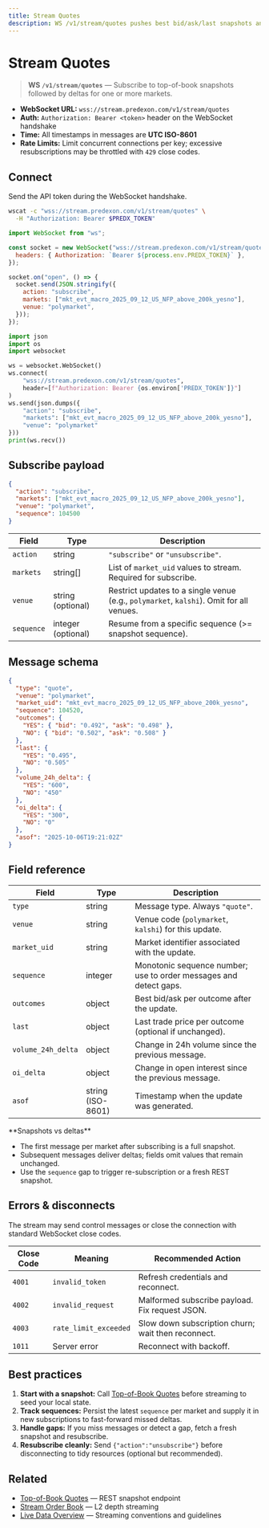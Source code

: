 ```yaml
---
title: Stream Quotes
description: WS /v1/stream/quotes pushes best bid/ask/last snapshots and deltas with monotonic sequence numbers.
---
```


# Stream Quotes

> **WS `/v1/stream/quotes`** — Subscribe to top-of-book snapshots followed by deltas for one or more markets.

- **WebSocket URL:** `wss://stream.predexon.com/v1/stream/quotes`
- **Auth:** `Authorization: Bearer <token>` header on the WebSocket handshake
- **Time:** All timestamps in messages are **UTC ISO-8601**
- **Rate Limits:** Limit concurrent connections per key; excessive resubscriptions may be throttled with `429` close codes.

## Connect

Send the API token during the WebSocket handshake.

<CodeGroup>

```bash cURL
wscat -c "wss://stream.predexon.com/v1/stream/quotes" \
  -H "Authorization: Bearer $PREDX_TOKEN"
```

```javascript JavaScript
import WebSocket from "ws";

const socket = new WebSocket("wss://stream.predexon.com/v1/stream/quotes", {
  headers: { Authorization: `Bearer ${process.env.PREDX_TOKEN}` },
});

socket.on("open", () => {
  socket.send(JSON.stringify({
    action: "subscribe",
    markets: ["mkt_evt_macro_2025_09_12_US_NFP_above_200k_yesno"],
    venue: "polymarket",
  }));
});
```

```python Python
import json
import os
import websocket

ws = websocket.WebSocket()
ws.connect(
    "wss://stream.predexon.com/v1/stream/quotes",
    header=[f"Authorization: Bearer {os.environ['PREDX_TOKEN']}"]
)
ws.send(json.dumps({
    "action": "subscribe",
    "markets": ["mkt_evt_macro_2025_09_12_US_NFP_above_200k_yesno"],
    "venue": "polymarket"
}))
print(ws.recv())
```

</CodeGroup>

## Subscribe payload

```json
{
  "action": "subscribe",
  "markets": ["mkt_evt_macro_2025_09_12_US_NFP_above_200k_yesno"],
  "venue": "polymarket",
  "sequence": 104500
}
```

| Field | Type | Description |
|-------|------|-------------|
| `action` | string | `"subscribe"` or `"unsubscribe"`. |
| `markets` | string[] | List of `market_uid` values to stream. Required for subscribe. |
| `venue` | string (optional) | Restrict updates to a single venue (e.g., `polymarket`, `kalshi`). Omit for all venues. |
| `sequence` | integer (optional) | Resume from a specific sequence (>= snapshot sequence). |

## Message schema

```json
{
  "type": "quote",
  "venue": "polymarket",
  "market_uid": "mkt_evt_macro_2025_09_12_US_NFP_above_200k_yesno",
  "sequence": 104520,
  "outcomes": {
    "YES": { "bid": "0.492", "ask": "0.498" },
    "NO": { "bid": "0.502", "ask": "0.508" }
  },
  "last": {
    "YES": "0.495",
    "NO": "0.505"
  },
  "volume_24h_delta": {
    "YES": "600",
    "NO": "450"
  },
  "oi_delta": {
    "YES": "300",
    "NO": "0"
  },
  "asof": "2025-10-06T19:21:02Z"
}
```

## Field reference

| Field | Type | Description |
|-------|------|-------------|
| `type` | string | Message type. Always `"quote"`. |
| `venue` | string | Venue code (`polymarket`, `kalshi`) for this update. |
| `market_uid` | string | Market identifier associated with the update. |
| `sequence` | integer | Monotonic sequence number; use to order messages and detect gaps. |
| `outcomes` | object | Best bid/ask per outcome after the update. |
| `last` | object | Last trade price per outcome (optional if unchanged). |
| `volume_24h_delta` | object | Change in 24h volume since the previous message. |
| `oi_delta` | object | Change in open interest since the previous message. |
| `asof` | string (ISO-8601) | Timestamp when the update was generated. |

<Info>
**Snapshots vs deltas**

- The first message per market after subscribing is a full snapshot.
- Subsequent messages deliver deltas; fields omit values that remain unchanged.
- Use the `sequence` gap to trigger re-subscription or a fresh REST snapshot.
</Info>

## Errors & disconnects

The stream may send control messages or close the connection with standard WebSocket close codes.

| Close Code | Meaning | Recommended Action |
|------------|---------|--------------------|
| `4001` | `invalid_token` | Refresh credentials and reconnect. |
| `4002` | `invalid_request` | Malformed subscribe payload. Fix request JSON. |
| `4003` | `rate_limit_exceeded` | Slow down subscription churn; wait then reconnect. |
| `1011` | Server error | Reconnect with backoff. |

## Best practices

1. **Start with a snapshot:** Call [Top-of-Book Quotes](/pages/live-data/quotes) before streaming to seed your local state.
2. **Track sequences:** Persist the latest `sequence` per market and supply it in new subscriptions to fast-forward missed deltas.
3. **Handle gaps:** If you miss messages or detect a gap, fetch a fresh snapshot and resubscribe.
4. **Resubscribe cleanly:** Send `{"action":"unsubscribe"}` before disconnecting to tidy resources (optional but recommended).

## Related

- [Top-of-Book Quotes](/pages/live-data/quotes) — REST snapshot endpoint
- [Stream Order Book](/pages/live-data/stream-orderbook) — L2 depth streaming
- [Live Data Overview](/pages/live-data/overview) — Streaming conventions and guidelines
